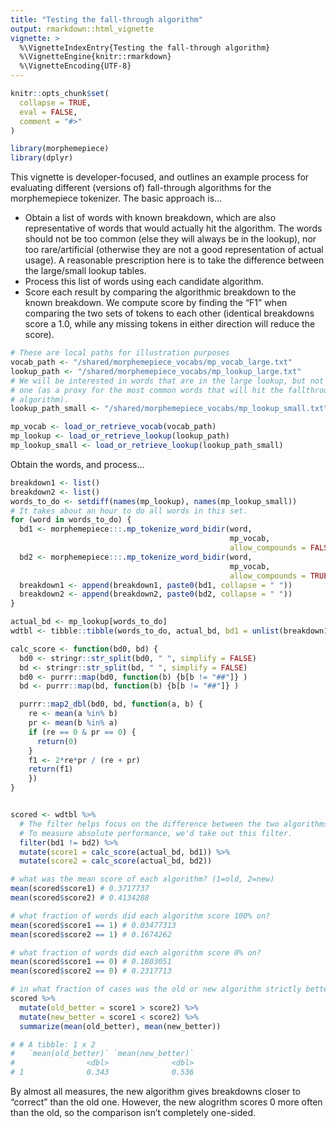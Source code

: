 ```yaml
---
title: "Testing the fall-through algorithm"
output: rmarkdown::html_vignette
vignette: >
  %\VignetteIndexEntry{Testing the fall-through algorithm}
  %\VignetteEngine{knitr::rmarkdown}
  %\VignetteEncoding{UTF-8}
---
```


```r
knitr::opts_chunk$set(
  collapse = TRUE,
  eval = FALSE,
  comment = "#>"
)
```

```r
library(morphemepiece)
library(dplyr)
```

This vignette is developer-focused, and outlines an example process for 
evaluating different (versions of) fall-through algorithms for the
morphemepiece tokenizer. The basic approach is...

- Obtain a list of words with known breakdown, which are also representative of 
  words that would actually hit the algorithm. The words should not be too 
  common (else they will always be in the lookup), nor too rare/artificial
  (otherwise they are not a good representation of actual usage). A reasonable
  prescription here is to take the difference between the large/small lookup
  tables.
- Process this list of words using each candidate algorithm.
- Score each result by comparing the algorithmic breakdown to the known
  breakdown. We compute score by finding the "F1" when comparing the two sets
  of tokens to each other (identical breakdowns score a 1.0, while any missing
  tokens in either direction will reduce the score).

```r
# These are local paths for illustration purposes
vocab_path <- "/shared/morphemepiece_vocabs/mp_vocab_large.txt"
lookup_path <- "/shared/morphemepiece_vocabs/mp_lookup_large.txt"
# We will be interested in words that are in the large lookup, but not the small
# one (as a proxy for the most common words that will hit the fallthrough
# algorithm).
lookup_path_small <- "/shared/morphemepiece_vocabs/mp_lookup_small.txt"

mp_vocab <- load_or_retrieve_vocab(vocab_path)
mp_lookup <- load_or_retrieve_lookup(lookup_path)
mp_lookup_small <- load_or_retrieve_lookup(lookup_path_small)

```

Obtain the words, and process...

```r
breakdown1 <- list()
breakdown2 <- list()
words_to_do <- setdiff(names(mp_lookup), names(mp_lookup_small))
# It takes about an hour to do all words in this set.
for (word in words_to_do) {
  bd1 <- morphemepiece:::.mp_tokenize_word_bidir(word, 
                                                 mp_vocab, 
                                                 allow_compounds = FALSE)
  bd2 <- morphemepiece:::.mp_tokenize_word_bidir(word, 
                                                 mp_vocab, 
                                                 allow_compounds = TRUE)
  breakdown1 <- append(breakdown1, paste0(bd1, collapse = " "))
  breakdown2 <- append(breakdown2, paste0(bd2, collapse = " "))
}

actual_bd <- mp_lookup[words_to_do]
wdtbl <- tibble::tibble(words_to_do, actual_bd, bd1 = unlist(breakdown1), bd2 = unlist(breakdown2))

calc_score <- function(bd0, bd) {
  bd0 <- stringr::str_split(bd0, " ", simplify = FALSE)
  bd <- stringr::str_split(bd, " ", simplify = FALSE)
  bd0 <- purrr::map(bd0, function(b) {b[b != "##"]} )
  bd <- purrr::map(bd, function(b) {b[b != "##"]} )

  purrr::map2_dbl(bd0, bd, function(a, b) {
    re <- mean(a %in% b)
    pr <- mean(b %in% a)
    if (re == 0 & pr == 0) {
      return(0)
    }
    f1 <- 2*re*pr / (re + pr)
    return(f1)
    })
}


scored <- wdtbl %>% 
  # The filter helps focus on the difference between the two algorithms.
  # To measure absolute performance, we'd take out this filter.
  filter(bd1 != bd2) %>% 
  mutate(score1 = calc_score(actual_bd, bd1)) %>% 
  mutate(score2 = calc_score(actual_bd, bd2))

# what was the mean score of each algorithm? (1=old, 2=new)
mean(scored$score1) # 0.3717737
mean(scored$score2) # 0.4134288

# what fraction of words did each algorithm score 100% on?
mean(scored$score1 == 1) # 0.03477313
mean(scored$score2 == 1) # 0.1674262

# what fraction of words did each algorithm score 0% on?
mean(scored$score1 == 0) # 0.1803051
mean(scored$score2 == 0) # 0.2317713

# in what fraction of cases was the old or new algorithm strictly better?
scored %>% 
  mutate(old_better = score1 > score2) %>% 
  mutate(new_better = score1 < score2) %>% 
  summarize(mean(old_better), mean(new_better))

# # A tibble: 1 x 2
#   `mean(old_better)` `mean(new_better)`
#                <dbl>              <dbl>
# 1              0.343              0.536

```

By almost all measures, the new algorithm gives breakdowns closer to "correct"
than the old one. However, the new alogrithm scores 0 more often than the old,
so the comparison isn't completely one-sided.
